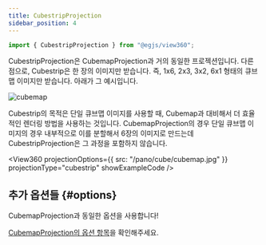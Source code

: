 ```yaml
---
title: CubestripProjection
sidebar_position: 4
---
```



```js
import { CubestripProjection } from "@egjs/view360";
```

CubestripProjection은 CubemapProjection과 거의 동일한 프로젝션입니다.
다른 점으로, Cubestrip은 한 장의 이미지만 받습니다. 즉, 1x6, 2x3, 3x2, 6x1 형태의 큐브맵 이미지만 받습니다.
아래가 그 예시입니다.

![cubemap](/pano/cube/cubemap.jpg)

Cubestrip의 목적은 단일 큐브맵 이미지를 사용할 때, Cubemap과 대비해서 더 효율적인 렌더링 방법을 사용하는 것입니다.
CubemapProjection의 경우 단일 큐브맵 이미지의 경우 내부적으로 이를 분할해서 6장의 이미지로 만드는데 CubestripProjection은 그 과정을 포함하지 않습니다.

<View360
  projectionOptions={{
    src: "/pano/cube/cubemap.jpg"
  }}
  projectionType="cubestrip"
  showExampleCode />

## 추가 옵션들 {#options}
CubemapProjection과 동일한 옵션을 사용합니다!

[CubemapProjection의 옵션 항목](./cubemap#options)을 확인해주세요.
